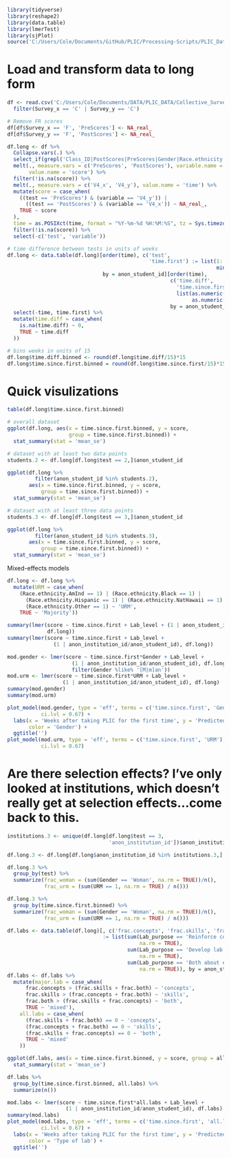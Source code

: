 ```r
library(tidyverse)
library(reshape2)
library(data.table)
library(lmerTest)
library(sjPlot)
source('C:/Users/Cole/Documents/GitHub/PLIC/Processing-Scripts/PLIC_DataProcessing.R')
```

# Load and transform data to long form
```r
df <- read.csv('C:/Users/Cole/Documents/DATA/PLIC_DATA/Collective_Surveys/Complete/Complete_Concat_CourseInfo.csv') %>%
  filter(Survey_x == 'C' | Survey_y == 'C')

# Remove FR scores
df[df$Survey_x == 'F', 'PreScores'] <- NA_real_
df[df$Survey_y == 'F', 'PostScores'] <- NA_real_

df.long <- df %>%
  Collapse.vars(.) %>%
  select_if(grepl('Class_ID|PostScores|PreScores|Gender|Race.ethnicity|Lab_purpose|Lab_level|anon_student_id|anon_institution_id|V4_x|V4_y', names(.))) %>%
  melt(., measure.vars = c('PreScores', 'PostScores'), variable.name = 'test', 
       value.name = 'score') %>%
  filter(!is.na(score)) %>%
  melt(., measure.vars = c('V4_x', 'V4_y'), value.name = 'time') %>%
  mutate(score = case_when(
    ((test == 'PreScores') & (variable == 'V4_y')) | 
      ((test == 'PostScores') & (variable == 'V4_x')) ~ NA_real_,
    TRUE ~ score
  ),
  time = as.POSIXct(time, format = "%Y-%m-%d %H:%M:%S", tz = Sys.timezone())) %>%
  filter(!is.na(score)) %>%
  select(-c('test', 'variable'))

# time difference between tests in units of weeks
df.long <- data.table(df.long)[order(time), c('test', 
                                              'time.first') := list(1:.N, 
                                                                    min(time)), 
                               by = anon_student_id][order(time), 
                                                     c('time.diff', 
                                                       'time.since.first') := 
                                                       list(as.numeric(difftime(time, shift(time), units = 'weeks')), 
                                                            as.numeric(difftime(time, time.first, units = 'weeks'))), 
                                                     by = anon_student_id] %>%
  select(-time, time.first) %>%
  mutate(time.diff = case_when(
    is.na(time.diff) ~ 0,
    TRUE ~ time.diff
  ))

# bins weeks in units of 15
df.long$time.diff.binned <- round(df.long$time.diff/15)*15
df.long$time.since.first.binned = round(df.long$time.since.first/15)*15
```

# Quick visulizations
```r
table(df.long$time.since.first.binned)

# overall dataset
ggplot(df.long, aes(x = time.since.first.binned, y = score, 
                    group = time.since.first.binned)) +
  stat_summary(stat = 'mean_se')

# dataset with at least two data points
students.2 <- df.long[df.long$test == 2,]$anon_student_id

ggplot(df.long %>%
         filter(anon_student_id %in% students.2), 
       aes(x = time.since.first.binned, y = score, 
           group = time.since.first.binned)) +
  stat_summary(stat = 'mean_se')

# dataset with at least three data points
students.3 <- df.long[df.long$test == 3,]$anon_student_id

ggplot(df.long %>%
         filter(anon_student_id %in% students.3), 
       aes(x = time.since.first.binned, y = score, 
           group = time.since.first.binned)) +
  stat_summary(stat = 'mean_se')
```

Mixed-effects models
```r
df.long <- df.long %>%
  mutate(URM = case_when(
    (Race.ethnicity.AmInd == 1) | (Race.ethnicity.Black == 1) | 
      (Race.ethnicity.Hispanic == 1) | (Race.ethnicity.NatHawaii == 1) | 
      (Race.ethnicity.Other == 1) ~ 'URM',
    TRUE ~ 'Majority'))

summary(lmer(score ~ time.since.first + Lab_level + (1 | anon_student_id), 
             df.long))
summary(lmer(score ~ time.since.first + Lab_level + 
               (1 | anon_institution_id/anon_student_id), df.long))

mod.gender <- lmer(score ~ time.since.first*Gender + Lab_level +
                     (1 | anon_institution_id/anon_student_id), df.long %>%
                     filter(Gender %like% '[M|m]an'))
mod.urm <- lmer(score ~ time.since.first*URM + Lab_level +
                  (1 | anon_institution_id/anon_student_id), df.long)
summary(mod.gender)
summary(mod.urm)

plot_model(mod.gender, type = 'eff', terms = c('time.since.first', 'Gender'),
           ci.lvl = 0.67) +
  labs(x = 'Weeks after taking PLIC for the first time', y = 'Predicted score', 
       color = 'Gender') +
  ggtitle('')
plot_model(mod.urm, type = 'eff', terms = c('time.since.first', 'URM'),
           ci.lvl = 0.67)
```

# Are there selection effects? I've only looked at institutions, which doesn't really get at selection effects...come back to this.
```r
institutions.3 <- unique(df.long[df.long$test == 3, 
                                 'anon_institution_id'])$anon_institution_id

df.long.3 <- df.long[df.long$anon_institution_id %in% institutions.3,]

df.long.3 %>%
  group_by(test) %>%
  summarize(frac_woman = (sum(Gender == 'Woman', na.rm = TRUE))/n(),
            frac_urm = (sum(URM == 1, na.rm = TRUE) / n()))

df.long.3 %>%
  group_by(time.since.first.binned) %>%
  summarize(frac_woman = (sum(Gender == 'Woman', na.rm = TRUE))/n(),
            frac_urm = (sum(URM == 1, na.rm = TRUE) / n()))
```

```r
df.labs <- data.table(df.long)[, c('frac.concepts', 'frac.skills', 'frac.both') 
                               := list(sum(Lab_purpose == 'Reinforce concepts', 
                                           na.rm = TRUE),
                                       sum(Lab_purpose == 'Develop lab skills', 
                                           na.rm = TRUE), 
                                       sum(Lab_purpose == 'Both about equally', 
                                           na.rm = TRUE)), by = anon_student_id]
df.labs <- df.labs %>%
  mutate(major.lab = case_when(
      frac.concepts > (frac.skills + frac.both) ~ 'concepts',
      frac.skills > (frac.concepts + frac.both) ~ 'skills',
      frac.both > (frac.skills + frac.concepts) ~ 'both',
      TRUE ~ 'mixed'),
    all.labs = case_when(
      (frac.skills + frac.both) == 0 ~ 'concepts',
      (frac.concepts + frac.both) == 0 ~ 'skills',
      (frac.skills + frac.concepts) == 0 ~ 'both',
      TRUE ~ 'mixed'
    ))

ggplot(df.labs, aes(x = time.since.first.binned, y = score, group = all.labs, color = all.labs)) +
  stat_summary(stat = 'mean_se')

df.labs %>%
  group_by(time.since.first.binned, all.labs) %>%
  summarize(n())

mod.labs <- lmer(score ~ time.since.first*all.labs + Lab_level +
                   (1 | anon_institution_id/anon_student_id), df.labs)
summary(mod.labs)
plot_model(mod.labs, type = 'eff', terms = c('time.since.first', 'all.labs'),
           ci.lvl = 0.67) +
  labs(x = 'Weeks after taking PLIC for the first time', y = 'Predicted score', 
       color = 'Type of lab') +
  ggtitle('')
```

